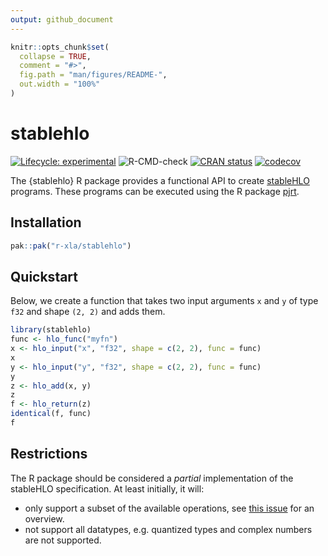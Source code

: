 ```yaml
---
output: github_document
---
```


<!-- README.md is generated from README.Rmd. Please edit that file -->

```r
knitr::opts_chunk$set(
  collapse = TRUE,
  comment = "#>",
  fig.path = "man/figures/README-",
  out.width = "100%"
)
```

# stablehlo

<!-- badges: start -->
[![Lifecycle: experimental](https://img.shields.io/badge/lifecycle-experimental-orange.svg)](https://lifecycle.r-lib.org/articles/stages.html#experimental)
![R-CMD-check](https://github.com/r-xla/stablehlo/actions/workflows/R-CMD-check.yaml/badge.svg)
[![CRAN status](https://www.r-pkg.org/badges/version/stablehlo)](https://CRAN.R-project.org/package=stablehlo)
[![codecov](https://codecov.io/gh/r-xla/stablehlo/branch/main/graph/badge.svg)](https://codecov.io/gh/r-xla/stablehlo)
<!-- badges: end -->

The {stablehlo} R package provides a functional API to create [stableHLO](https://openxla.org/stablehlo) programs.
These programs can be executed using the R package [pjrt](https://github.com/r-xla/pjrt).

## Installation

``` r
pak::pak("r-xla/stablehlo")
```

## Quickstart

Below, we create a function that takes two input arguments `x` and `y` of type `f32` and shape `(2, 2)` and adds them.

```r
library(stablehlo)
func <- hlo_func("myfn")
x <- hlo_input("x", "f32", shape = c(2, 2), func = func)
x
y <- hlo_input("y", "f32", shape = c(2, 2), func = func)
y
z <- hlo_add(x, y)
z
f <- hlo_return(z)
identical(f, func)
f
```

## Restrictions

The R package should be considered a *partial* implementation of the stableHLO specification.
At least initially, it will:

* only support a subset of the available operations, see [this issue](https://github.com/r-xla/stablehlo/issues/6) for an overview.
* not support all datatypes, e.g. quantized types and complex numbers are not supported.
